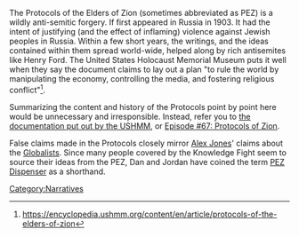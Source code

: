 {{MessageBox
    | header     = Notice
    | text       = We have attempted to make the information contained on this page as objective as possible.  To be clear, this page in no way reflects the opinions of the users or admins of this wiki.  Some information may be sensitive or offensive.
    | image      = Wiki.png
    | imagelink  =
    | imagewidth = 50px
    | id         = warning
}}The Protocols of the Elders of Zion (sometimes abbreviated as PEZ) is a wildly anti-semitic forgery. If first appeared in Russia in 1903. It had the intent of justifying (and the effect of inflaming) violence against Jewish peoples in Russia. Within a few short years, the writings, and the ideas contained within them spread world-wide, helped along by rich antisemites like Henry Ford. The United States Holocaust Memorial Museum puts it well when they say the document claims to lay out a plan "to rule the world by manipulating the economy, controlling the media, and fostering religious conflict"<ref>https://encyclopedia.ushmm.org/content/en/article/protocols-of-the-elders-of-zion</ref>.

Summarizing the content and history of the Protocols point by point here would be unnecessary and irresponsible. Instead, refer you to [https://encyclopedia.ushmm.org/content/en/article/protocols-of-the-elders-of-zion the documentation put out by the USHMM], or [[67: Protocols of Zion|Episode #67: Protocols of Zion]].

False claims made in the Protocols closely mirror [[Alex Jones]]' claims about the [[Globalists]]. Since many people covered by the Knowledge Fight seem to source their ideas from the PEZ, Dan and Jordan have coined the term [[PEZ Dispenser]] as a shorthand.

[[Category:Narratives]]

